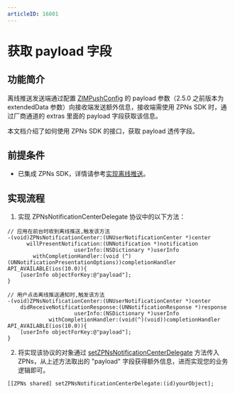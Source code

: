 ```yaml
---
articleID: 16801
---
```

# 获取 payload 字段

## 功能简介

离线推送发送端通过配置 [ZIMPushConfig](@-ZIMPushConfig) 的 payload 参数（2.5.0 之前版本为 extendedData 参数）向接收端发送额外信息，接收端需使用 ZPNs SDK 时，通过厂商通道的 extras 里面的 payload 字段获取该信息。

本文档介绍了如何使用 ZPNs SDK 的接口，获取 payload 透传字段。


<Content />


## 前提条件

- 已集成 ZPNs SDK，详情请参考[实现离线推送](./Implement%20offline%20push%20notification.mdx)。

## 实现流程


1. 实现 ZPNsNotificationCenterDelegate 协议中的以下方法：

```objc
// 应用在前台时收到离线推送,触发该方法
-(void)ZPNsNotificationCenter:(UNUserNotificationCenter *)center
      willPresentNotification:(UNNotification *)notification
                     userInfo:(NSDictionary *)userInfo
        withCompletionHandler:(void (^)(UNNotificationPresentationOptions))completionHandler API_AVAILABLE(ios(10.0)){
    [userInfo objectForKey:@"payload"];
}

// 用户点击离线推送通知时,触发该方法
-(void)ZPNsNotificationCenter:(UNUserNotificationCenter *)center
    didReceiveNotificationResponse:(UNNotificationResponse *)response
                     userInfo:(NSDictionary *)userInfo
             withCompletionHandler:(void(^)(void))completionHandler API_AVAILABLE(ios(10.0)){
    [userInfo objectForKey:@"payload"];
}
```

2. 将实现该协议的对象通过 [setZPNsNotificationCenterDelegate](@setZPNsNotificationCenterDelegate) 方法传入 ZPNs，从上述方法取出的 "payload" 字段获得额外信息，进而实现您的业务逻辑即可。

```objc
[[ZPNs shared] setZPNsNotificationCenterDelegate:(id)yourObject];
```